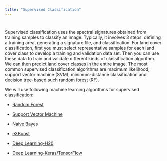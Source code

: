```yaml
---
title: "Supervised Classification"
---
```

<div style="margin-bottom:40px;">
</div>


Supervised classification uses the spectral signatures obtained from training samples to classify an image. Typically, it involves 3 steps: defining a training area, generating a signature file, and classification.   For land cover classification, first you must select representative samples for each land cover class to develop a training and validation data set. Then you can use these data to train and validate  different kinds of classification algorithm. We can then predict land cover classes in the entire image. The most common supervised classification algorithms are maximum likelihood, support vector machine (SVM),  minimum-distance classification and decision tree-based such random forest (RF).


We will use following machine learning algorithms for supervised classification:


* [Random Forest](random-forest.html)
        
* [Support Vector Machine](support-vector-machine.html)

* [Naive Bayes](naive-bayes.html)
        
* [eXBoost](exboost.html)
        
* [Deep Learning-H20](deep-learning-h2o.html)
        
* [Deep Learning-Keras/TensorFlow](deep-learning-keras-tensorflow.html)
